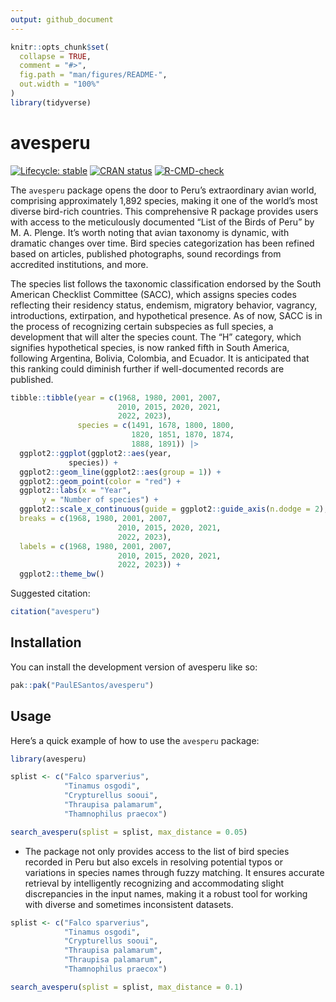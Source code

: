 ```yaml
---
output: github_document
---
```


<!-- README.md is generated from README.Rmd. Please edit that file -->

```r
knitr::opts_chunk$set(
  collapse = TRUE,
  comment = "#>",
  fig.path = "man/figures/README-",
  out.width = "100%"
)
library(tidyverse)
```

# avesperu

<!-- badges: start -->
[![Lifecycle: stable](https://img.shields.io/badge/lifecycle-stable-green.svg)](https://lifecycle.r-lib.org/articles/stages.html#stable)
[![CRAN status](https://www.r-pkg.org/badges/version/avesperu)](https://CRAN.R-project.org/package=avesperu)
[![R-CMD-check](https://github.com/PaulESantos/avesperu/actions/workflows/R-CMD-check.yaml/badge.svg)](https://github.com/PaulESantos/avesperu/actions/workflows/R-CMD-check.yaml)
<!-- badges: end -->

The `avesperu` package opens the door to Peru's extraordinary avian world, comprising approximately 1,892 species, making it one of the world's most diverse bird-rich countries. This comprehensive R package provides users with access to the meticulously documented "List of the Birds of Peru" by M. A. Plenge. It's worth noting that avian taxonomy is dynamic, with dramatic changes over time. Bird species categorization has been refined based on articles, published photographs, sound recordings from accredited institutions, and more.

The species list follows the taxonomic classification endorsed by the South American Checklist Committee (SACC), which assigns species codes reflecting their residency status, endemism, migratory behavior, vagrancy, introductions, extirpation, and hypothetical presence. As of now, SACC is in the process of recognizing certain subspecies as full species, a development that will alter the species count. The "H" category, which signifies hypothetical species, is now ranked fifth in South America, following Argentina, Bolivia, Colombia, and Ecuador. It is anticipated that this ranking could diminish further if well-documented records are published. 

```r
tibble::tibble(year = c(1968, 1980, 2001, 2007, 
                        2010, 2015, 2020, 2021,
                        2022, 2023),
               species = c(1491, 1678, 1800, 1800, 
                           1820, 1851, 1870, 1874, 
                           1888, 1891)) |> 
  ggplot2::ggplot(ggplot2::aes(year,
             species)) +
  ggplot2::geom_line(ggplot2::aes(group = 1)) +
  ggplot2::geom_point(color = "red") +
  ggplot2::labs(x = "Year",
       y = "Number of species") +
  ggplot2::scale_x_continuous(guide = ggplot2::guide_axis(n.dodge = 2),
  breaks = c(1968, 1980, 2001, 2007, 
                        2010, 2015, 2020, 2021,
                        2022, 2023),
  labels = c(1968, 1980, 2001, 2007, 
                        2010, 2015, 2020, 2021,
                        2022, 2023)) +
  ggplot2::theme_bw()
```


Suggested citation:

```r
citation("avesperu")
```

## Installation

You can install the development version of avesperu like so:

``` r
pak::pak("PaulESantos/avesperu")
```

## Usage

Here's a quick example of how to use the `avesperu` package:



```r
library(avesperu)

splist <- c("Falco sparverius",
            "Tinamus osgodi",
            "Crypturellus sooui",
            "Thraupisa palamarum",
            "Thamnophilus praecox")

search_avesperu(splist = splist, max_distance = 0.05)

```

- The package not only provides access to the list of bird species recorded in Peru but also excels in resolving potential typos or variations in species names through fuzzy matching. It ensures accurate retrieval by intelligently recognizing and accommodating slight discrepancies in the input names, making it a robust tool for working with diverse and sometimes inconsistent datasets.

```r
splist <- c("Falco sparverius",
            "Tinamus osgodi",
            "Crypturellus sooui",
            "Thraupisa palamarum",
            "Thraupisa palamarum",
            "Thamnophilus praecox")

search_avesperu(splist = splist, max_distance = 0.1)

```
